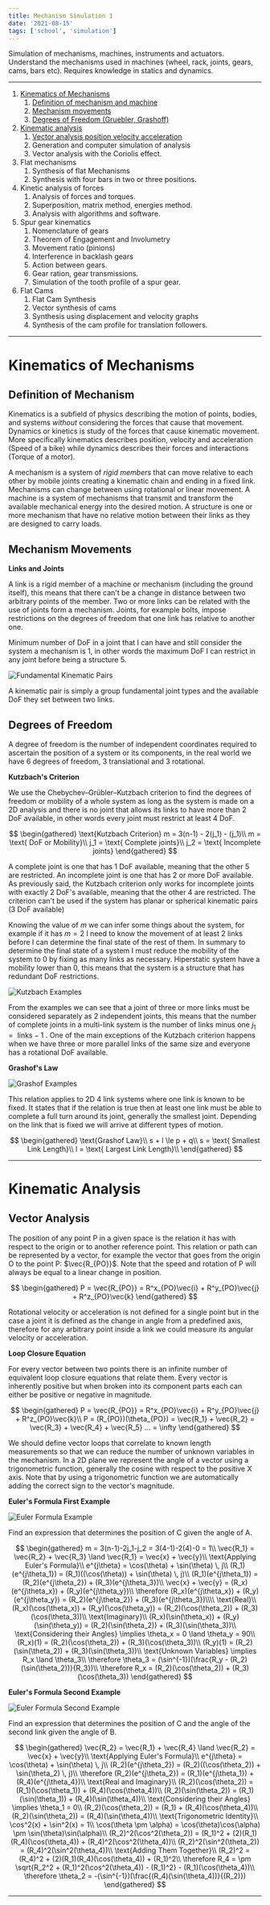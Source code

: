 ```yaml
---
title: Mechanism Simulation 1
date: '2021-08-15'
tags: ['school', 'simulation']
---
```



Simulation of mechanisms, machines, instruments and actuators. Understand the mechanisms used in machines (wheel, rack, joints, gears, cams, bars etc).  Requires knowledge in statics and dynamics. 

***

1. [Kinematics of Mechanisms](#kinematics-of-mechanisms)
	1. [Definition of mechanism and machine](#definition-of-mechanism)
	2. [Mechanism movements](#mechanism-movements)
	3. [Degrees of Freedom (Gruebler, Grashoff)](#degrees-of-freedom)
2. [Kinematic analysis](#kinematic-analysis)
	1. [Vector analysis position velocity acceleration](#vector-analysis)
	2. Generation and computer simulation of analysis
	3. Vector analysis with the Coriolis effect.
3. Flat mechanisms
	1. Synthesis of flat Mechanisms
	2. Synthesis with four bars in two or three positions.
4. Kinetic analysis of forces
	1. Analysis of forces and torques.
	2. Superposition, matrix method, energies method.
	3. Analysis with algorithms and software.
5. Spur gear kinematics
	1. Nomenclature of gears
	2. Theorem of Engagement and Involumetry
	3. Movement ratio (pinions)
	4. Interference in backlash gears
	5. Action between gears.
	6. Gear ration, gear transmissions.
	7. Simulation of the tooth profile of a spur gear.
6. Flat Cams
	1. Flat Cam Synthesis
	2. Vector synthesis of cams
	3. Synthesis using displacement and velocity graphs
	4. Synthesis of the cam profile for translation followers.

***

# Kinematics of Mechanisms #

## Definition of Mechanism ##

Kinematics is a subfield of physics describing the motion of points, bodies, and systems *without* considering the forces that cause that movement. Dynamics or kinetics is study of the forces that cause kinematic movement. More specifically kinematics describes position, velocity and acceleration (Speed of a bike) while dynamics describes their forces and interactions (Torque of a motor).

A mechanism is a system of *rigid members* that can move relative to each other by mobile joints creating a kinematic chain and ending in a fixed link. Mechanisms can change between using rotational or linear movement. A machine is a system of mechanisms that transmit and transform the available mechanical energy into the desired motion. A structure is one or more mechanism that have no relative motion between their links as they are designed to carry loads.

## Mechanism Movements ##

**Links and Joints**

A link is a rigid member of a machine or mechanism (including the ground itself), this means that there can't be a change in distance between two arbitrary points of the member. Two or more links can be related with the use of joints form a mechanism. Joints, for example bolts, impose restrictions on the degrees of freedom that one link has relative to another one. 

Minimum number of DoF in a joint that I can have and still consider the system a mechanism is 1, in other words the maximum DoF I can restrict in any joint before being a structure 5.

![Fundamental Kinematic Pairs](/static/images/notes/FundamentalKinematicPairs.jpg)

A kinematic pair is simply a group fundamental joint types and the available DoF they set between two links.

## Degrees of Freedom ##

A degree of freedom is the number of independent coordinates required to ascertain the position of a system or its components, in the real world we have 6 degrees of freedom, 3 translational and 3 rotational. 

**Kutzbach's Criterion**

We use the Chebychev–Grübler–Kutzbach criterion to find the degrees of freedom or mobility of a whole system as long as the system is made on a 2D analysis and there is no joint that allows its links to have more than 2 DoF available, in other words every joint must restrict at least 4 DoF.

$$
\begin{gathered}
	\text{Kutzbach Criterion}
	m = 3(n-1) - 2(j_1) - (j_1)\\
	m = \text{ DoF or Mobility}\\
	j_1 = \text{ Complete joints}\\
	j_2 = \text{ Incomplete joints}
\end{gathered}
$$

A complete joint is one that has 1 DoF available, meaning that the other 5 are restricted. An incomplete joint is one that has 2 or more DoF available. As previously said, the Kutzbach criterion only works for incomplete joints with exactly 2 DoF's available, meaning that the other 4 are restricted. The criterion can't be used if the system has planar or spherical kinematic pairs (3 DoF available)

Knowing the value of $m$ we can infer some things about the system, for example if it has $m=2$ I need to know the movement of at least 2 links before I can determine the final state of the rest of them. In summary to determine the final state of a system I must reduce the mobility of the system to 0 by fixing as many links as necessary. Hiperstatic system have a mobility lower than 0, this means that the system is a structure that has redundant DoF restrictions.

![Kutzbach Examples](/static/images/notes/ExampleKutzbackCriterionMechanismSimulation.png)

From the examples we can see that a joint of three or more links must be considered separately as 2 independent joints, this means that the number of complete joints in a multi-link system is the number of links minus one $j_1=\text{ links}-1$ . One of the main exceptions of the Kutzbach criterion happens when we have three or more parallel links of the same size and everyone has a rotational DoF available.

**Grashof's Law**

![Grashof Examples](/static/images/notes/FourBarLinkKineticMechanismSimulation.png)

This relation applies to 2D 4 link systems where one link is known to be fixed. It states that if the relation is true then at least one link must be able to complete a full turn around its joint, generally the smallest joint. Depending on the link that is fixed we will arrive at different types of motion.

$$
\begin{gathered}
	\text{Grashof Law}\\
	s + l \le p + q\\
	s = \text{ Smallest Link Length}\\
	l = \text{ Largest Link Length}\\
\end{gathered}
$$

***

# Kinematic Analysis #

## Vector Analysis ##

The position of any point P in a given space is the relation it has with respect to the origin or to another reference point. This relation or path can be represented by a vector, for example the vector that goes from the origin O to the point P: $\vec{R_{PO}}$. Note that the speed and rotation of P will always be equal to a linear change in position.

$$
\begin{gathered}
	P = \vec{R_{PO}} = R^x_{PO}\vec{i} + R^y_{PO}\vec{j} + R^z_{PO}\vec{k}
\end{gathered}
$$


Rotational velocity or acceleration is not defined for a single point but in the case a joint it is defined as the change in angle from a predefined axis, therefore for any arbitrary point inside a link we could measure its angular velocity or acceleration.

**Loop Closure Equation**

For every vector between two points there is an infinite number of equivalent loop closure equations that relate them. Every vector is inherently positive but when broken into its component parts each can either be positive or negative in magnitude. 

$$
\begin{gathered}
	P = \vec{R_{PO}} = R^x_{PO}\vec{i} + R^y_{PO}\vec{j} + R^z_{PO}\vec{k}\\
	P = (R_{PO})(\theta_{PO}) = \vec{R_1} + \vec{R_2} = \vec{R_3} + \vec{R_4} + \vec{R_5} ... = \infty
\end{gathered}
$$

We should define vector loops that correlate to known length measurements so that we can reduce the number of unknown variables in the mechanism. In a 2D plane we represent the angle of a vector using a trigonometric function, generally the cosine with respect to the positive X axis. Note that by using a trigonometric function we are automatically adding the correct sign to the vector's magnitude.

**Euler's Formula First Example**

![Euler Formula Example](/static/images/notes/VectorLoopsEulerMechanismSimulation.png)

Find an expression that determines the position of C given the angle of A.

$$
\begin{gathered}
	m = 3(n-1)-2j_1-j_2 = 3(4-1)-2(4)-0 = 1\\
	\vec{R_1} = \vec{R_2} + \vec{R_3} \land \vec{R_1} = \vec{x} + \vec{y}\\
	\text{Applying Euler's Formula}\\
	e^{j\theta} = \cos(\theta) + \sin(\theta) \, j\\
	(R_1)(e^{j\theta_1}) = (R_1)((\cos(\theta)) + \sin(\theta) \, j)\\
	(R_1)(e^{j\theta_1}) = (R_2)(e^{j\theta_2}) + (R_3)(e^{j\theta_3})\\
	\vec{x} + \vec{y} = (R_x)(e^{j\theta_x}) + (R_y)(e^{j\theta_y})\\
	\therefore (R_x)(e^{j\theta_x}) + (R_y)(e^{j\theta_y}) = (R_2)(e^{j\theta_2}) + (R_3)(e^{j\theta_3})\\\\
	\text{Real}\\
	(R_x)(\cos(\theta_x)) + (R_y)(\cos(\theta_y)) = (R_2)(\cos(\theta_2)) + (R_3)(\cos(\theta_3))\\ 
	\text{Imaginary}\\
	(R_x)(\sin(\theta_x)) + (R_y)(\sin(\theta_y)) = (R_2)(\sin(\theta_2)) + (R_3)(\sin(\theta_3))\\
	\text{Considering their Angles} \implies \theta_x = 0 \land \theta_y = 90\\
	(R_x)(1) = (R_2)(\cos(\theta_2)) + (R_3)(\cos(\theta_3))\\ 
	(R_y)(1) = (R_2)(\sin(\theta_2)) + (R_3)(\sin(\theta_3))\\
	\text{Unknown Variables} \implies R_x \land \theta_3\\
	\therefore \theta_3 = (\sin^{-1})(\frac{R_y - (R_2)(\sin(\theta_2))}{R_3})\\
	\therefore R_x = (R_2)(\cos(\theta_2)) + (R_3)(\cos(\theta_3))
\end{gathered}
$$

**Euler's Formula Second Example**

![Euler Formula Second Example](/static/images/notes/VectorLoopsEulerSecondMechanismSimulation.png)

Find an expression that determines the position of C and the angle of the second link given the angle of B.

$$
\begin{gathered}
	\vec{R_2} = \vec{R_1} + \vec{R_4} \land \vec{R_2} = \vec{x} + \vec{y}\\
	\text{Applying Euler's Formula}\\
	e^{j\theta} = \cos(\theta) + \sin(\theta) \, j\\
	(R_2)(e^{j\theta_2}) = (R_2)((\cos(\theta_2)) + \sin(\theta_2) \, j)\\
	\therefore (R_2)(e^{j\theta_2}) = (R_1)(e^{j\theta_1}) + (R_4)(e^{j\theta_4})\\
	\text{Real and Imaginary}\\
	(R_2)(\cos(\theta_2)) = (R_1)(\cos(\theta_1)) + (R_4)(\cos(\theta_4))\\ 
	(R_2)(\sin(\theta_2)) = (R_1)(\sin(\theta_1)) + (R_4)(\sin(\theta_4))\\
	\text{Considering their Angles} \implies \theta_1 = 0\\
	(R_2)(\cos(\theta_2)) = (R_1) + (R_4)(\cos(\theta_4))\\
	(R_2)(\sin(\theta_2)) = (R_4)(\sin(\theta_4))\\
	\text{Trigonometric Identity}\\
	\cos^2(x) + \sin^2(x) = 1\\
	\cos(\theta \pm \alpha) = \cos(\theta)\cos(\alpha) \pm \sin(\theta)\sin(\alpha)\\
	(R_2)^2(\cos^2(\theta_2)) = (R_1)^2 + (2)(R_1)(R_4)(\cos(\theta_4)) + (R_4)^2(\cos^2(\theta_4))\\
	(R_2)^2(\sin^2(\theta_2)) = (R_4)^2(\sin^2(\theta_4))\\
	\text{Adding Them Together}\\
	(R_2)^2 = (R_4)^2 + (2)(R_1)(R_4)(\cos(\theta_4)) + (R_1)^2\\
	\therefore R_4 = \pm \sqrt{R_2^2 + (R_1)^2(\cos^2(\theta_4)) - (R_1)^2} - (R_1)(\cos(\theta_4))\\
	\therefore \theta_2 = -(\sin^{-1})(\frac{(R_4)(\sin(\theta_4))}{(R_2)})
\end{gathered}
$$

***
